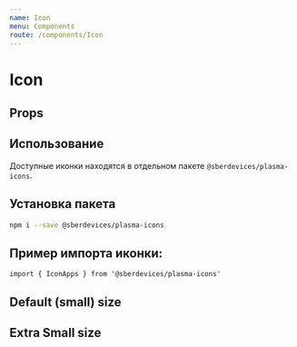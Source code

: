 ```yaml
---
name: Icon
menu: Components
route: /components/Icon
---
```




<TypoSelect />
<ThemeSelect />

# Icon

## Props
<Props of={Icon} />

## Использование
Доступные иконки находятся в отдельном пакете `@sberdevices/plasma-icons`.

## Установка пакета
```sh
npm i --save @sberdevices/plasma-icons
```

## Пример импорта иконки:
``` import { IconApps } from '@sberdevices/plasma-icons' ```


## Default (small) size
<ThemeBackground>
  <IconSet />
</ThemeBackground>

## Extra Small size
<ThemeBackground>
  <IconSet size="xs" />
</ThemeBackground>
